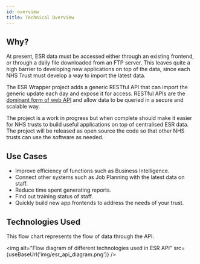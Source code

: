 ```yaml
---
id: overview
title: Technical Overview
---
```



## Why?

At present, ESR data must be accessed either through an existing frontend, or through a daily file downloaded from an FTP server. This leaves quite a high barrier to developing new applications on top of the data, since each NHS Trust must develop a way to import the latest data.

The ESR Wrapper project adds a generic RESTful API that can import the generic update each day and expose it for access. RESTful APIs are the [dominant form of web API](https://www.programmableweb.com/api-research) and allow data to be queried in a secure and scalable way.

The project is a work in progress but when complete should make it easier for NHS trusts to build useful applications on top of centralised ESR data. The project will be released as open source the code so that other NHS trusts can use the software as needed.

## Use Cases

- Improve efficiency of functions such as Business Intelligence.
- Connect other systems such as Job Planning with the latest data on staff.
- Reduce time spent generating reports.
- Find out training status of staff.
- Quickly build new app frontends to address the needs of your trust.

## Technologies Used

This flow chart represents the flow of data through the API.

<img alt="Flow diagram of different technologies used in ESR API" src={useBaseUrl('img/esr_api_diagram.png')} />

